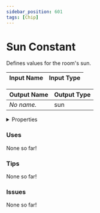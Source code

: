 ```yaml
---
sidebar_position: 601
tags: [Chip]
---
```


# Sun Constant

Defines values for the room's sun.



| Input Name | Input Type |
|-----------|-----------|

| Output Name | Output Type |
|-----------|-----------|
| *No name.* | sun |


<details>
  <summary>Properties</summary>
  <div>
    <div>
    <table>
      <thead>
        <tr>
          <th>Is beta required?</th>
          <th>❌</th>
        </tr>
        <tr>
          <th>Is this chip a trolling risk?</th>
          <th>❌</th>
        </tr>
        <tr>
          <th>Chip UUPD</th>
          <th>26062297-4aab-4fd4-bfb8-95fbf64f6bb7</th>
        </tr>
      </thead>
    </table>
    </div>
  </div>
</details>

### Uses

None so far!

### Tips

None so far!

### Issues

None so far!